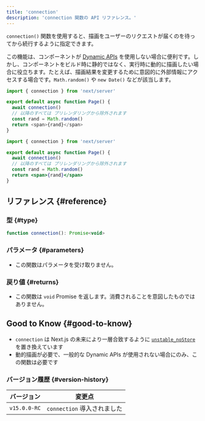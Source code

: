 ```yaml
---
title: 'connection'
description: 'connection 関数の API リファレンス。'
---
```


`connection()` 関数を使用すると、描画をユーザーのリクエストが届くのを待ってから続行するように指定できます。

この機能は、コンポーネントが [Dynamic APIs](/docs/app/building-your-application/rendering/server-components#dynamic-apis) を使用しない場合に便利です。しかし、コンポーネントをビルド時に静的ではなく、実行時に動的に描画したい場合に役立ちます。たとえば、描画結果を変更するために意図的に外部情報にアクセスする場合です。`Math.random()` や `new Date()` などが該当します。

<Tabs>
<TabItem value="ts" label="TypeScript">

```ts title="app/page.tsx" switcher
import { connection } from 'next/server'

export default async function Page() {
  await connection()
  // 以降のすべては プリレンダリングから除外されます
  const rand = Math.random()
  return <span>{rand}</span>
}
```

</TabItem>
<TabItem value="jsx" label="JavaScript">

```jsx title="app/page.js" switcher
import { connection } from 'next/server'

export default async function Page() {
  await connection()
  // 以降のすべては プリレンダリングから除外されます
  const rand = Math.random()
  return <span>{rand}</span>
}
```

</TabItem>
</Tabs>

## リファレンス {#reference}

### 型 {#type}

```jsx
function connection(): Promise<void>
```

### パラメータ {#parameters}

- この関数はパラメータを受け取りません。

### 戻り値 {#returns}

- この関数は `void` Promise を返します。消費されることを意図したものではありません。

## Good to Know {#good-to-know}

- `connection` は Next.js の未来により一層合致するように [`unstable_noStore`](/docs/app/api-reference/functions/unstable_noStore) を置き換えています
- 動的描画が必要で、一般的な Dynamic APIs が使用されない場合にのみ、この関数は必要です

### バージョン履歴 {#version-history}

| バージョン   | 変更点                      |
| ------------ | --------------------------- |
| `v15.0.0-RC` | `connection` 導入されました |

